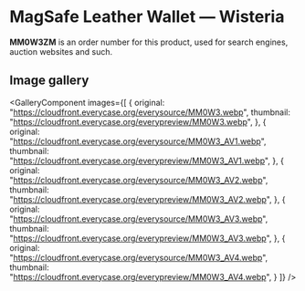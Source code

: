 
# MagSafe Leather Wallet — Wisteria

<Callout type='info' emoji='👉🏻'>**MM0W3ZM** is an order number for this product, used for search engines, auction websites and such.</Callout>

## Image gallery

<GalleryComponent
    images={[
      {
        original: "https://cloudfront.everycase.org/everysource/MM0W3.webp",
        thumbnail: "https://cloudfront.everycase.org/everypreview/MM0W3.webp",
      },
      {
        original: "https://cloudfront.everycase.org/everysource/MM0W3_AV1.webp",
        thumbnail: "https://cloudfront.everycase.org/everypreview/MM0W3_AV1.webp",
      },
      {
        original: "https://cloudfront.everycase.org/everysource/MM0W3_AV2.webp",
        thumbnail: "https://cloudfront.everycase.org/everypreview/MM0W3_AV2.webp",
      },
      {
        original: "https://cloudfront.everycase.org/everysource/MM0W3_AV3.webp",
        thumbnail: "https://cloudfront.everycase.org/everypreview/MM0W3_AV3.webp",
      },
      {
        original: "https://cloudfront.everycase.org/everysource/MM0W3_AV4.webp",
        thumbnail: "https://cloudfront.everycase.org/everypreview/MM0W3_AV4.webp",
      }
    ]}
  />
